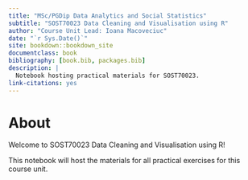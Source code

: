 ```yaml
--- 
title: "MSc/PGDip Data Analytics and Social Statistics"
subtitle: "SOST70023 Data Cleaning and Visualisation using R"
author: "Course Unit Lead: Ioana Macoveciuc"
date: "`r Sys.Date()`"
site: bookdown::bookdown_site
documentclass: book
bibliography: [book.bib, packages.bib]
description: |
  Notebook hosting practical materials for SOST70023.
link-citations: yes
---
```


# About {-}

Welcome to SOST70023 Data Cleaning and Visualisation using R!

This notebook will host the materials for all practical exercises for this course unit. 
